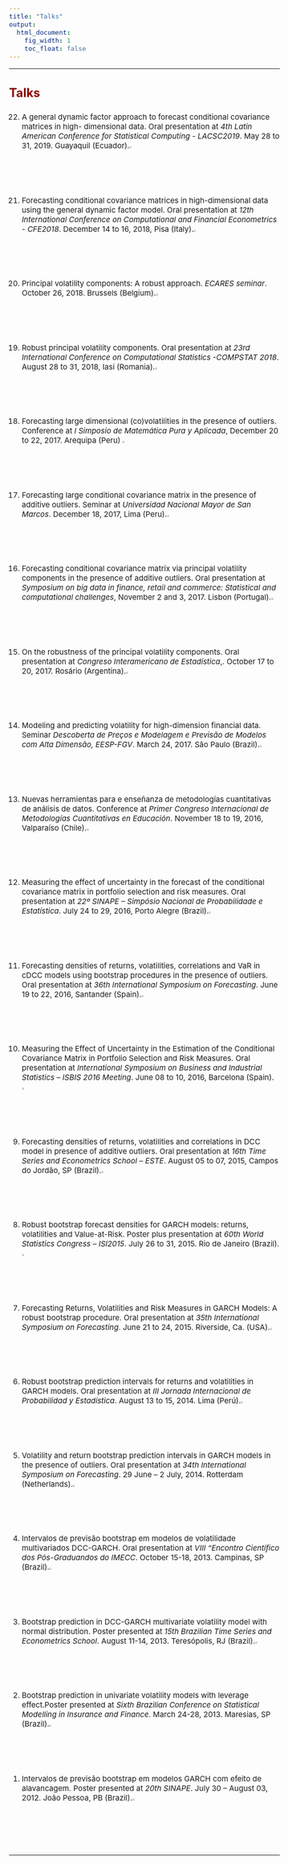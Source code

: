 ```yaml
---
title: "Talks"
output:
  html_document:
    fig_width: 1
    toc_float: false    
---
```


<style type="text/css">
.nav.navbar-nav.navbar-right a {
    color: white;
}
.navbar {
  background-color:maroon;
  border-color:black;
  icon-color:white;
}
.navbar-brand {
color:black!important;
}
body{ /* Normal  */
      font-size: 15px;
  }
h1.title {
  font-size: 32px;
}
h3 { /* Header 3 */
  font-size: 24px;
  color: DarkRed;
}
</style>

<style>
a:link {
    color: darkred;
}
a:visited {
    color: darkred;
}
a:hover {
    color: blue;
}
.column-f1{
  float: left;
  width: 20%;
  text-align: left;
}
.column-f2{
  float: right;
  width: 20%;
  text-align: right;
}
</style>

----

### **Talks**

<ol reversed>

<li> A general dynamic factor approach to forecast conditional covariance matrices in high- dimensional data. Oral presentation at *4th Latin American Conference for Statistical Computing - LACSC2019*. May 28 to 31, 2019. Guayaquil (Ecuador).![](site_libs/flag-icon-css-master/flags/4x3/ec.svg){ width=2.5% } \medskip </li>

<li> Forecasting conditional covariance matrices in high-dimensional data using the general dynamic factor model. Oral presentation at *12th International Conference on Computational and Financial Econometrics - CFE2018*. December 14 to 16, 2018, Pisa (Italy).![](site_libs/flag-icon-css-master/flags/4x3/it.svg){ width=2.5% }  \medskip </li>

<li> Principal volatility components: A robust approach. *ECARES seminar*. October 26, 2018. Brussels (Belgium).![](site_libs/flag-icon-css-master/flags/4x3/be.svg){ width=2.5% } \medskip </li>


<li> Robust principal volatility components. Oral presentation at *23rd International Conference on Computational Statistics -COMPSTAT 2018*. August 28 to 31, 2018, Iasi (Romania).![](site_libs/flag-icon-css-master/flags/4x3/ro.svg){ width=2.5% }  \medskip </li>

<li> Forecasting large dimensional (co)volatilities in the presence of outliers. Conference at *I Simposio de Matemática Pura y Aplicada*, December 20 to 22, 2017. Arequipa (Peru) ![](site_libs/flag-icon-css-master/flags/4x3/pe.svg){ width=2.5% } \medskip </li>

<li> Forecasting large conditional covariance matrix in the presence of additive outliers. Seminar at *Universidad Nacional Mayor de San Marcos*. December 18, 2017, Lima (Peru).![](site_libs/flag-icon-css-master/flags/4x3/pe.svg){ width=2.5% }  \medskip </li>

<li> Forecasting conditional covariance matrix via principal volatility components in the presence of additive outliers. Oral presentation at *Symposium on big data in finance, retail and commerce: Statistical and computational challenges*, November 2 and 3, 2017. Lisbon (Portugal).![](site_libs/flag-icon-css-master/flags/4x3/pt.svg){ width=2.5% } \medskip </li>

<li> On the robustness of the principal volatility components. Oral presentation at  *Congreso Interamericano de Estadística*,. October 17 to 20, 2017. Rosário (Argentina).![](site_libs/flag-icon-css-master/flags/4x3/ar.svg){ width=2.5% } \medskip </li>

<li> Modeling and predicting volatility for high-dimension financial data. Seminar *Descoberta de Preços e Modelagem e Previsão de Modelos com Alta Dimensão, EESP-FGV*. March 24, 2017. São Paulo (Brazil).![](site_libs/flag-icon-css-master/flags/4x3/br.svg){ width=2.5% } \medskip </li>

<li> Nuevas herramientas para e enseñanza de metodologías cuantitativas de análisis de datos. Conference at *Primer Congreso Internacional de Metodologías Cuantitativas en Educación*. November 18 to 19, 2016, Valparaíso (Chile).![](site_libs/flag-icon-css-master/flags/4x3/cl.svg){ width=2.5% } \medskip </li>

<li> Measuring the effect of uncertainty in the forecast of the conditional covariance matrix in portfolio selection and risk measures. Oral presentation at *22º SINAPE – Simpósio Nacional de Probabilidade e Estatística*. July 24 to 29, 2016, Porto Alegre (Brazil).![](site_libs/flag-icon-css-master/flags/4x3/br.svg){ width=2.5% } \medskip </li>

<li> Forecasting densities of returns, volatilities, correlations and VaR in cDCC models using bootstrap procedures in the presence of outliers. Oral presentation at *36th  International Symposium on Forecasting*. June 19 to 22, 2016, Santander (Spain).![](site_libs/flag-icon-css-master/flags/4x3/es.svg){ width=2.5% } \medskip </li>

<li> Measuring the Effect of Uncertainty in the Estimation of the Conditional Covariance Matrix in Portfolio Selection and Risk Measures. Oral presentation at *International Symposium on Business and Industrial Statistics – ISBIS 2016 Meeting*. June 08 to 10, 2016, Barcelona (Spain).![](site_libs/flag-icon-css-master/flags/4x3/es.svg){ width=2.5% } \medskip </li>

<li> Forecasting densities of returns, volatilities and correlations in DCC model in presence of additive outliers. Oral presentation at *16th Time Series and Econometrics School – ESTE*. August 05 to 07, 2015, Campos do Jordão, SP (Brazil).![](site_libs/flag-icon-css-master/flags/4x3/br.svg){ width=2.5% } \medskip </li>

<li> Robust bootstrap forecast densities for GARCH models: returns, volatilities and Value-at-Risk. Poster plus presentation at *60th World Statistics Congress – ISI2015*. July 26 to 31, 2015. Rio de Janeiro (Brazil).![](site_libs/flag-icon-css-master/flags/4x3/br.svg){ width=2.5% } \medskip </li>

<li> Forecasting Returns, Volatilities and Risk Measures in GARCH Models: A robust bootstrap procedure. Oral presentation at *35th International Symposium on Forecasting*. June 21 to 24, 2015. Riverside, Ca. (USA).![](site_libs/flag-icon-css-master/flags/4x3/us.svg){ width=2.5% } \medskip </li>

<li> Robust bootstrap prediction intervals for returns and volatilities in GARCH models. Oral presentation at *III Jornada Internacional de Probabilidad y Estadística*. August 13 to 15, 2014. Lima (Perú).![](site_libs/flag-icon-css-master/flags/4x3/pe.svg){ width=2.5% } \medskip </li>

<li> Volatility and return bootstrap prediction intervals in GARCH models in the presence of outliers. Oral presentation at *34th International Symposium on Forecasting*. 29 June – 2 July, 2014. Rotterdam (Netherlands).![](site_libs/flag-icon-css-master/flags/4x3/nl.svg){ width=2.5% } \medskip </li>

<li> Intervalos de previsão bootstrap em modelos de volatilidade multivariados DCC-GARCH. Oral presentation at *VIII “Encontro Científico dos Pós-Graduandos do IMECC*. October 15-18, 2013. Campinas, SP (Brazil).![](site_libs/flag-icon-css-master/flags/4x3/br.svg){ width=2.5% } \medskip </li>

<li> Bootstrap prediction in DCC-GARCH multivariate volatility model with normal distribution. Poster presented at *15th Brazilian Time Series and Econometrics School*. August 11-14, 2013. Teresópolis, RJ (Brazil).![](site_libs/flag-icon-css-master/flags/4x3/br.svg){ width=2.5% } \medskip </li>

<li> Bootstrap prediction in univariate volatility models with leverage effect.Poster presented at *Sixth Brazilian Conference on Statistical Modelling in Insurance and Finance*. March 24-28, 2013. Maresias, SP (Brazil).![](site_libs/flag-icon-css-master/flags/4x3/br.svg){ width=2.5% } \medskip </li>

<li> Intervalos de previsão bootstrap em modelos GARCH com efeito de alavancagem. Poster presented at *20th SINAPE*. July 30 – August 03, 2012. João Pessoa, PB (Brazil).![](site_libs/flag-icon-css-master/flags/4x3/br.svg){ width=2.5% } \medskip </li>



</ol>
---- 
